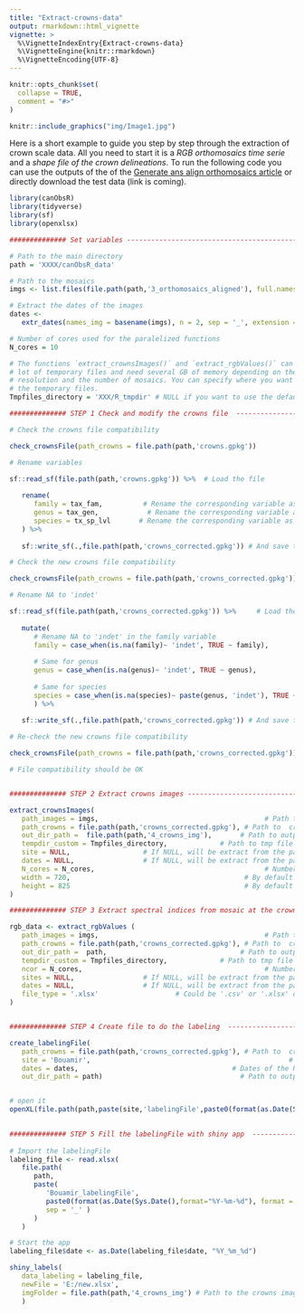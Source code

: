```yaml
---
title: "Extract-crowns-data"
output: rmarkdown::html_vignette
vignette: >
  %\VignetteIndexEntry{Extract-crowns-data}
  %\VignetteEngine{knitr::rmarkdown}
  %\VignetteEncoding{UTF-8}
---
```


```r
knitr::opts_chunk$set(
  collapse = TRUE,
  comment = "#>"
)
```

```r
knitr::include_graphics("img/Image1.jpg")
```

Here is a short example to guide you step by step through the extraction of crown scale data. All you need to start it is a *RGB orthomosaics time serie* and a *shape file of the crown delineations*. To run the following code you can use the outputs of the of the [Generate ans align orthomosaics article ](https://umr-amap.github.io/canObsR/articles/generate-and-align-ortomosaics.html) or directly download the test data (link is coming).

```r
library(canObsR)
library(tidyverse)
library(sf)
library(openxlsx)

############## Set variables ---------------------------------------------------

# Path to the main directory
path = 'XXXX/canObsR_data'

# Path to the mosaics
imgs <- list.files(file.path(path,'3_orthomosaics_aligned'), full.names = T)

# Extract the dates of the images
dates <- 
   extr_dates(names_img = basename(imgs), n = 2, sep = '_', extension = '.gpkg')

# Number of cores used for the paralelized functions
N_cores = 10

# The functions `extract_crownsImages()` and `extract_rgbValues()` can produce a 
# lot of temporary files and need several GB of memory depending on the size, the 
# resolution and the number of mosaics. You can specify where you want to store 
# the temporary files.
Tmpfiles_directory = 'XXX/R_tmpdir' # NULL if you want to use the default folder

############## STEP 1 Check and modify the crowns file  ------------------------

# Check the crowns file compatibility

check_crownsFile(path_crowns = file.path(path,'crowns.gpkg'))

# Rename variables

sf::read_sf(file.path(path,'crowns.gpkg')) %>%  # Load the file
   
   rename(
      family = tax_fam,          # Rename the corresponding variable as 'family'
      genus = tax_gen,            # Rename the corresponding variable as 'genus'
      species = tx_sp_lvl       # Rename the corresponding variable as 'species'
   ) %>%
   
   sf::write_sf(.,file.path(path,'crowns_corrected.gpkg')) # And save the file

# Check the new crowns file compatibility

check_crownsFile(path_crowns = file.path(path,'crowns_corrected.gpkg'))

# Rename NA to 'indet'

sf::read_sf(file.path(path,'crowns_corrected.gpkg')) %>%     # Load the new file
   
   mutate(
      # Rename NA to 'indet' in the family variable
      family = case_when(is.na(family)~ 'indet', TRUE ~ family),
      
      # Same for genus
      genus = case_when(is.na(genus)~ 'indet', TRUE ~ genus),
      
      # Same for species
      species = case_when(is.na(species)~ paste(genus, 'indet'), TRUE ~ species)
      ) %>%
   
   sf::write_sf(.,file.path(path,'crowns_corrected.gpkg')) # And save the file

# Re-check the new crowns file compatibility

check_crownsFile(path_crowns = file.path(path,'crowns_corrected.gpkg'))

# File compatibility should be OK


############## STEP 2 Extract crowns images ------------------------------------

extract_crownsImages(
   path_images = imgs,                                         # Path to mosaics
   path_crowns = file.path(path,'crowns_corrected.gpkg'), # Path to  crowns file
   out_dir_path =  file.path(path,'4_crowns_img'),       # Path to output folder
   tempdir_custom = Tmpfiles_directory,             # Path to tmp file directory
   site = NULL,                  # If NULL, will be extract from the path_images
   dates = NULL,                 # If NULL, will be extract from the path_images
   N_cores = N_cores,                                          # Number of cores 
   width = 720,                                           # By default it is 720 
   height = 825                                           # By default it is 720 
)

############## STEP 3 Extract spectral indices from mosaic at the crown scale --

rgb_data <- extract_rgbValues (
   path_images = imgs,                                         # Path to mosaics
   path_crowns = file.path(path,'crowns_corrected.gpkg'), # Path to  crowns file
   out_dir_path =  path,                                 # Path to output folder
   tempdir_custom = Tmpfiles_directory,             # Path to tmp file directory
   ncor = N_cores,                                             # Number of cores 
   sites = NULL,                 # If NULL, will be extract from the path_images
   dates = NULL,                 # If NULL, will be extract from the path_images
   file_type = '.xlsx'                   # Could be '.csv' or '.xlsx' or 'RData'
)


############## STEP 4 Create file to do the labeling  --------------------------

create_labelingFile(
   path_crowns = file.path(path,'crowns_corrected.gpkg'), # Path to  crowns file
   site = 'Bouamir',                                                 # Site name
   dates = dates,                                      # Dates of the RGB survey
   out_dir_path = path)                                  # Path to output folder


# open it
openXL(file.path(path,paste(site,'labelingFile',paste0(format(as.Date(Sys.Date(),format="%Y-%m-%d"), format = "%Y%m%d"), '.xlsx'), sep = '_' )))
         

############## STEP 5 Fill the labelingFile with shiny app  --------------------
        
# Import the labelingFile
labeling_file <- read.xlsx(
   file.path(
      path,
      paste(
         'Bouamir_labelingFile',
         paste0(format(as.Date(Sys.Date(),format="%Y-%m-%d"), format = "%Y%m%d"), '.xlsx'), 
         sep = '_' )
      )
   )

# Start the app
labeling_file$date <- as.Date(labeling_file$date, "%Y_%m_%d")

shiny_labels(
   data_labeling = labeling_file,
   newFile = 'E:/new.xlsx',
   imgFolder = file.path(path,'4_crowns_img') # Path to the crowns images folder
   ) 
```
